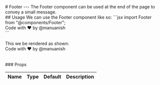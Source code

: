 
<PageTitle title="Footer" />

<Sidebar />
<MDXDocs>
  <DocsAd />
  # Footer
  <Contributors contributors={["manuanish"]} readTime={2} />
  ---
  The Footer component can be used at the end of the page to convey a small message.
  <br/>
  ## Usage
  We can use the Footer component like so:
  <TitleCode title="blog-title.mdx">
  ```jsx
  import Footer from "@components/Footer";

  <Footer>Code with ❤️ by @manuanish</Footer>
  ```
  </TitleCode>
  <br/>
  <br/>
  This we be rendered as shown:
  <Demo>
    <Footer>Code with ❤️ by @manuanish</Footer>
  </Demo>
  <br/>

  <br />
  ### Props

| Name      | Type | Default | Description |
| --------- | ---- | ------- | ----- |


  <br />
  <NextPage
    nextPage="Header"
    previousPage="Button"
    prevHref="/docs/component-docs/button"
    nextHref="/docs/component-docs/header"
  />
</MDXDocs>

